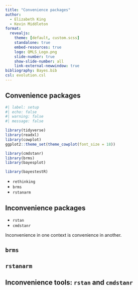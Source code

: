 ```yaml
---
title: "Convenience packages"
author:
  - Elizabeth King
  - Kevin Middleton
format:
  revealjs:
    theme: [default, custom.scss]
    standalone: true
    embed-resources: true
    logo: QMLS_Logo.png
    slide-number: true
    show-slide-number: all
    link-external-newwindow: true
bibliography: Bayes.bib
csl: evolution.csl
---
```


## Convenience packages

```r
#| label: setup
#| echo: false
#| warning: false
#| message: false

library(tidyverse)
library(readxl)
library(cowplot)
ggplot2::theme_set(theme_cowplot(font_size = 18))

library(cmdstanr)
library(brms)
library(bayesplot)

library(bayestestR)
```

- `rethinking`
- `brms`
- `rstanarm`


## Inconvenience packages

- `rstan`
- `cmdstanr`

Inconvenience in one context is convenience in another.


## `brms`


## `rstanarm`


## Inconvenience tools: `rstan` and `cmdstanr`


